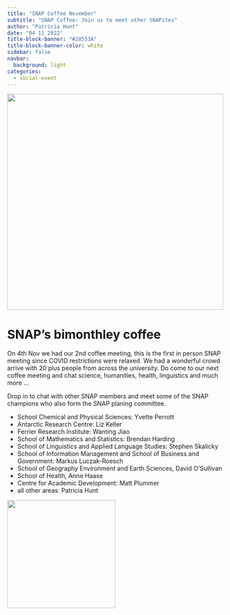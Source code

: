 ```yaml
---
title: "SNAP Coffee November"
subtitle: "SNAP Coffee: Join us to meet other SNAPites"
author: "Patricia Hunt"
date: "04 11 2022"
title-block-banner: "#28553A"
title-block-banner-color: white
sidebar: false
navbar:
  background: light
categories: 
  - social-event
---
```

<style>
.quarto-title > h1.title, p.subtitle {
  padding-left: 190px; # prevent long titles (and subtitles) from overlapping logo
}
.quarto-categories {
  padding-left: 110px; # (mostly) prevent categories from overlapping the logo
}
</style>

![](thumbnail1.jpeg){width=500 fig-align="center"}

<h1>SNAP's bimonthley coffee</h1>

On 4th Nov we had our 2nd coffee meeting, this is the first in person SNAP meeting since COVID restrictions were relaxed. We had a wonderful crowd arrive with 20 plus people from across the university. Do come to our next coffee meeting and chat science, humanities, health, linguistics and much more ... 

Drop in to chat with other SNAP members and meet some of the SNAP champions who also form the SNAP planing committee.

<ul>
	<li>School Chemical and Physical Sciences: Yvette Perrott</li>

	<li>Antarctic Research Centre: Liz Keller</li>

	<li>Ferrier Research Institute: Wanting Jiao</li>

	<li>School of Mathematics and Statistics: Brendan Harding</li>

	<li>School of Linguistics and Applied Language Studies: Stephen Skalicky</li>

	<li>School of Information Management and School of Business and Government: Markus Luczak-Roesch </li>

	<li>School of Geography Environment and Earth Sciences, David O'Sullivan</li>

	<li>School of Health, Anne Haase</li>

	<li>Centre for Academic Development: Matt Plummer</li>

	<li>all other areas: Patricia Hunt</li>
</ul>

![](snap_coffee1over.jpeg){height=250 fig-align="center"}
